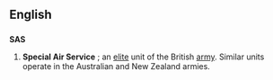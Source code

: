 ==English==

==={{initialism}}===
'''SAS'''
# '''Special Air Service''' ; an [[elite]] unit of the British [[army]]. Similar units operate in the Australian and New Zealand armies.